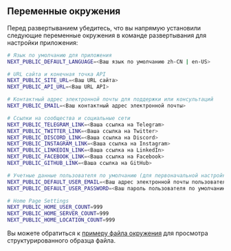 ## Переменные окружения

Перед развертыванием убедитесь, что вы напрямую установили следующие переменные окружения в команде развертывания для настройки приложения:

```bash
# Язык по умолчанию для приложения
NEXT_PUBLIC_DEFAULT_LANGUAGE=<Ваш язык по умолчанию zh-CN | en-US>

# URL сайта и конечная точка API
NEXT_PUBLIC_SITE_URL=<Ваш URL сайта>
NEXT_PUBLIC_API_URL=<Ваш URL API>

# Контактный адрес электронной почты для поддержки или консультаций
NEXT_PUBLIC_EMAIL=<Ваш контактный адрес электронной почты>

# Ссылки на сообщества и социальные сети
NEXT_PUBLIC_TELEGRAM_LINK=<Ваша ссылка на Telegram>
NEXT_PUBLIC_TWITTER_LINK=<Ваша ссылка на Twitter>
NEXT_PUBLIC_DISCORD_LINK=<Ваша ссылка на Discord>
NEXT_PUBLIC_INSTAGRAM_LINK=<Ваша ссылка на Instagram>
NEXT_PUBLIC_LINKEDIN_LINK=<Ваша ссылка на LinkedIn>
NEXT_PUBLIC_FACEBOOK_LINK=<Ваша ссылка на Facebook>
NEXT_PUBLIC_GITHUB_LINK=<Ваша ссылка на GitHub>

# Учетные данные пользователя по умолчанию (для первоначальной настройки или тестирования)
NEXT_PUBLIC_DEFAULT_USER_EMAIL=<Ваш адрес электронной почты пользователя по умолчанию>
NEXT_PUBLIC_DEFAULT_USER_PASSWORD=<Ваш пароль пользователя по умолчанию>

# Home Page Settings
NEXT_PUBLIC_HOME_USER_COUNT=999
NEXT_PUBLIC_HOME_SERVER_COUNT=999
NEXT_PUBLIC_HOME_LOCATION_COUNT=999
```

Вы можете обратиться к [примеру файла окружения](https://github.com/perfect-panel/ppanel-web/blob/main/apps/user/.env.template) для просмотра структурированного образца файла.


<Giscus />
